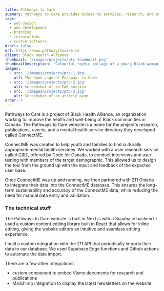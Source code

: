 ```yaml
---
title: Pathways to Care
summary: Pathways to Care provides access to services, research, and events through their website. The website includes a tool for finding and accessing mental health services that is powered by 211 Ontario data. 
tags:
  - web design
  - web development
  - branding
  - integrations
  - custom software
draft: false
url: https://www.pathwaystocare.ca
client: Black Health Alliance
thumbnail: '/images/projects/ptc-thumbnail.png'
thumbnailDescription: 'Colourful raphic collage of a young Black woman'
images: 
  - src: '/images/projects/ptc-1.jpg'
    alt: The home page of Pathways to Care
  - src: '/images/projects/ptc-2.jpg'
    alt: Screenshot of an FAQ section
  - src: '/images/projects/ptc-3.jpg'
    alt: Screenshot of an article page
order: 4
---
```


Pathways to Care is a project of Black Health Alliance, an organization working to improve the health and well-being of Black communities in Canada. The Pathways to Care website is a home for the project's research, publications, events, and a mental health service directory they developed called ConnectME. 

ConnectME was created to help youth and families to find culturally appropriate mental health services. We worked with a user research service called [GRIT](https://codefor.ca/grit/), offered by Code for Canada, to conduct interviews and user testing with members of the target demographic. This allowed us to design the tool from the ground up with the input and feedback of the expected user base. 

Once ConnectME was up and running, we then partnered with 211 Ontario to integrate their data into the ConnectME database. This ensures the long-term sustainability and accuracy of the ConnectME data, while reducing the need for manual data entry and validation. 

### The technical stuff

The Pathways to Care website is built in Next.js with a Supabase backend. I used a custom content editing library built in React that allows for inline editing, giving the website editors an intuitive and seamless editing experience. 

I built a custom integration with the 211 API that periodically imports their data to our database. We used Supabase Edge functions and Github actions to automate the data import.

There are a few other integrations:
- custom component to embed Visme documents for research and publications
- Mailchimp integration to display the latest newsletters on the website
